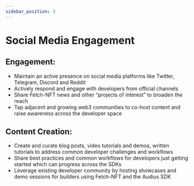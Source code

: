 ```yaml
---
sidebar_position: 3
---
```


# Social Media Engagement

## Engagement:

- Maintain an active presence on social media platforms like Twitter, Telegram, Discord and Reddit
- Actively respond and engage with developers from official channels
- Share Fetch-NFT news and other “projects of interest” to broaden the reach
- Tap adjacent and growing web3 communities to co-host content and raise awareness across the developer space

## Content Creation:

- Create and curate blog posts, video tutorials and demos, written tutorials to address common developer challenges and workflows
- Share best practices and common workflows for developers just getting started which can progress across the SDKs
- Leverage existing developer community by hosting showcases and demo sessions for builders using Fetch-NFT and the Audius SDK
